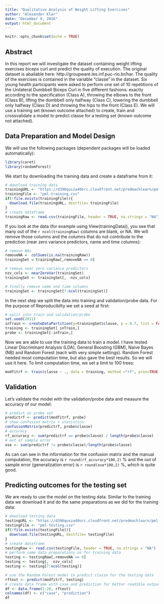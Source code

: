```yaml
---
title: "Qualitative Analysis of Weight Lifting Exercises"
author: "Alexander Klar"
date: "December 9, 2016"
output: html_document
---
```


```r
knitr::opts_chunk$set(echo = TRUE)
```


## Abstract

In this report we will investigate the dataset containing weight lifting exercises biceps curl and predict the quality of execution.
The original dataset is abailable here: http://groupware.les.inf.puc-rio.br/har.
The quality of the exercises is contained in the variable "classe" in the dataset. Six young health participants were asked to perform one set of 10 repetitions of the Unilateral Dumbbell Biceps Curl in five different fashions: exactly according to the specification (Class A), throwing the elbows to the front (Class B), lifting the dumbbell only halfway (Class C), lowering the dumbbell only halfway (Class D) and throwing the hips to the front (Class E).
We will use a training set (known outcome attached) to create, train and crossvalidate a model to predict classe for a testing set (known outcome not attached). 


## Data Preparation and Model Design

We will use the following packages (dependent packages will be loaded automatically):
```r
library(caret)
library(randomForest)
```

We start by downloading the training data and create a dataframe from it:
```r
# download training data
trainingURL <- "https://d396qusza40orc.cloudfront.net/predmachlearn/pml-training.csv"
trainingFile <- "pml-training.csv"
if(!file.exists(trainingFile)){
  download.file(trainingURL, destfile= trainingFile)
}
# create dataframe
trainingRaw <- read.csv(trainingFile, header = TRUE, na.strings = "NA")
```

If you look at the data (for example using View(trainingData)), you see that many out of the `r ncol(trainingRaw)` columns are blank,  or NA. We will remove those columns and the columns that do not contribute to the prediction (near zero variance predictors, name and time columns):

```r
# remove NAs
removeNA =  colSums(is.na(trainingRaw))
trainingSet = trainingRaw[,removeNA == 0] 

# remove near zero variance predictors
nzv_cols <- nearZeroVar(trainingSet)
trainingSet <- trainingSet[, -nzv_cols]

# finally remove name and time columns
trainingSet <- trainingSet[7:ncol(trainingSet)]
```

In the next step we split the data into training and validation/probe data. For the purpose of Reproducibilty we set a seed at first: 
```r
# split into train and validation/probe
set.seed(2011)
inTrain <- createDataPartition(y=trainingSet$classe, p = 0.7, list = FALSE)
training <- trainingSet[ inTrain,]
probe <- trainingSet[-inTrain,]
```

Now we are able to use the training data to train a model. I have tested Linear Discriminant Analysis (LDA), General Boosting (GBM), Naive Bayes (NB) and Random Forest (each with very simple settings). Random Forest needed most computation time, but also gave the best results. So we will use it here. To limit computation time, we set a limit to 100 trees: 
```r
modfitrf <- train(classe ~ ., data = training, method ="rf", prox=TRUE, ntree = 100)
```
## Validation

Let's validate the model with the validation/probe data and measure the accuracy of our model:
```r
# predict on probe set
predictrf <- predict(modfitrf, probe)
# show confusion matrix + statistics
confusionMatrix(predictrf, probe$classe)
# accuracy
rf_accuracy <- sum(predictrf == probe$classe) / length(probe$classe)
# out of sample error 
ose <- sum(predictrf != probe$classe)/length(probe$classe)
```
As can can see in the information for the confusion matrix and the manual computation, the accuracy is `r round(rf_accuracy*100,2)` % and the out of sample error (generalization error) is `r round(ose*100,2)` %, which is quite good.

## Predicting outcomes for the testing set

We are ready to use the model on the testing data. Similar to the training data we download it and do the same preparations as we did for the training data:
```r
# download testing data
testingURL <- "https://d396qusza40orc.cloudfront.net/predmachlearn/pml-testing.csv"
testingFile <- "pml-testing.csv"
if(!file.exists(testingFile)){
  download.file(testingURL, destfile= testingFile)
}
# create dataframe
testingRaw <- read.csv(testingFile, header = TRUE, na.strings = "NA")
# perform same data preparations as for training data
testing <- testingRaw[,removeNA == 0]
testing <- testing[, -nzv_cols]
testing <- testing[7:ncol(testing)]

# use the Random Forest model to predict classe for the testing data
rftest <- predict(modfitrf, testing)
# create data frame with case and prediction for better readible output
df <- data.frame(1:20, rftest)
colnames(df) <- c("case", "prediction")
df
```


